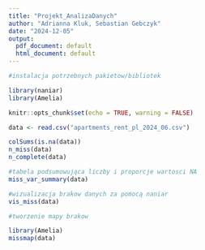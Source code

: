 ```yaml
---
title: "Projekt_AnalizaDanych"
author: "Adrianna Kluk, Sebastian Gebczyk"
date: "2024-12-05"
output:
  pdf_document: default
  html_document: default
---
```


```r
#instalacja potrzebnych pakietow/bibliotek

library(naniar)
library(Amelia)
```

```r
knitr::opts_chunk$set(echo = TRUE, warning = FALSE)
```



```r
data <- read.csv("apartments_rent_pl_2024_06.csv")

colSums(is.na(data))
n_miss(data)
n_complete(data)

#tabela podsumowująca liczby i proporcje wartosci NA
miss_var_summary(data) 
```

```r
#wizualizacja brakow danych za pomocą naniar
vis_miss(data)

```

```r
#tworzenie mapy brakow 

library(Amelia)
missmap(data)

```







